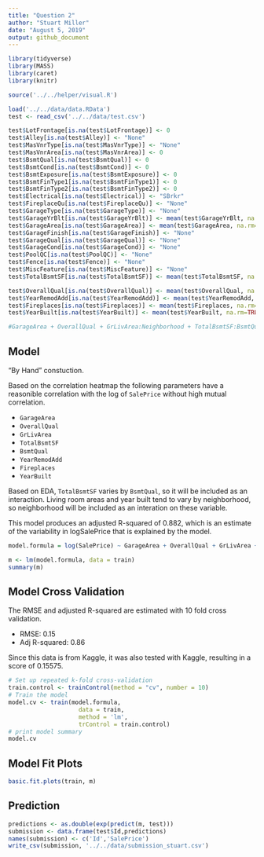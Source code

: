 ```yaml
---
title: "Question 2"
author: "Stuart Miller"
date: "August 5, 2019"
output: github_document
---
```


```r
library(tidyverse)
library(MASS)
library(caret)
library(knitr)

source('../../helper/visual.R')

load('../../data/data.RData')
test <- read_csv('../../data/test.csv') 

test$LotFrontage[is.na(test$LotFrontage)] <- 0
test$Alley[is.na(test$Alley)] <- "None"
test$MasVnrType[is.na(test$MasVnrType)] <- "None"
test$MasVnrArea[is.na(test$MasVnrArea)] <- 0
test$BsmtQual[is.na(test$BsmtQual)] <- 0
test$BsmtCond[is.na(test$BsmtCond)] <- 0
test$BsmtExposure[is.na(test$BsmtExposure)] <- 0
test$BsmtFinType1[is.na(test$BsmtFinType1)] <- 0
test$BsmtFinType2[is.na(test$BsmtFinType2)] <- 0
test$Electrical[is.na(test$Electrical)] <- "SBrkr"
test$FireplaceQu[is.na(test$FireplaceQu)] <- "None"
test$GarageType[is.na(test$GarageType)] <- "None"
test$GarageYrBlt[is.na(test$GarageYrBlt)] <- mean(test$GarageYrBlt, na.rm=TRUE)
test$GarageArea[is.na(test$GarageArea)] <- mean(test$GarageArea, na.rm=TRUE)
test$GarageFinish[is.na(test$GarageFinish)] <- "None"
test$GarageQual[is.na(test$GarageQual)] <- "None"
test$GarageCond[is.na(test$GarageCond)] <- "None"
test$PoolQC[is.na(test$PoolQC)] <- "None"
test$Fence[is.na(test$Fence)] <- "None"
test$MiscFeature[is.na(test$MiscFeature)] <- "None"
test$TotalBsmtSF[is.na(test$TotalBsmtSF)] <- mean(test$TotalBsmtSF, na.rm=TRUE)

test$OverallQual[is.na(test$OverallQual)] <- mean(test$OverallQual, na.rm=TRUE)
test$YearRemodAdd[is.na(test$YearRemodAdd)] <- mean(test$YearRemodAdd, na.rm=TRUE)
test$Fireplaces[is.na(test$Fireplaces)] <- mean(test$Fireplaces, na.rm=TRUE)
test$YearBuilt[is.na(test$YearBuilt)] <- mean(test$YearBuilt, na.rm=TRUE)

#GarageArea + OverallQual + GrLivArea:Neighborhood + TotalBsmtSF:BsmtQual + BsmtQual + YearRemodAdd + Fireplaces + YearBuilt:Neighborhood

```

## Model

"By Hand" constuction.

Based on the correlation heatmap the following parameters have a reasonible correlation with the log of `SalePrice` without high mutual correlation.

* `GarageArea` 
* `OverallQual` 
* `GrLivArea` 
* `TotalBsmtSF` 
* `BsmtQual` 
* `YearRemodAdd` 
* `Fireplaces` 
* `YearBuilt`

Based on EDA, `TotalBsmtSF` varies by `BsmtQual`, so it will be included as an interaction. Living room areas and year built tend to vary by neighborhood, so neighborhood will be included as an interation on these variable.

This model produces an adjusted R-squared of 0.882, which is an estimate of the variability in logSalePrice that is explained by the model.

```r
model.formula = log(SalePrice) ~ GarageArea + OverallQual + GrLivArea + TotalBsmtSF:BsmtQual + YearRemodAdd + Fireplaces + YearBuilt:Neighborhood

m <- lm(model.formula, data = train)
summary(m)
```

## Model Cross Validation

The RMSE and adjusted R-squared are estimated with 10 fold cross validation.

* RMSE: 0.15
* Adj R-squared: 0.86

Since this data is from Kaggle, it was also tested with Kaggle, resulting in a score of 0.15575.

```r
# Set up repeated k-fold cross-validation
train.control <- trainControl(method = "cv", number = 10)
# Train the model
model.cv <- train(model.formula, 
                    data = train,
                    method = 'lm',
                    trControl = train.control)
# print model summary
model.cv
```

## Model Fit Plots

```r
basic.fit.plots(train, m)
```




## Prediction

```r
predictions <- as.double(exp(predict(m, test)))
submission <- data.frame(test$Id,predictions)
names(submission) <- c('Id','SalePrice')
write_csv(submission, '../../data/submission_stuart.csv')
```

